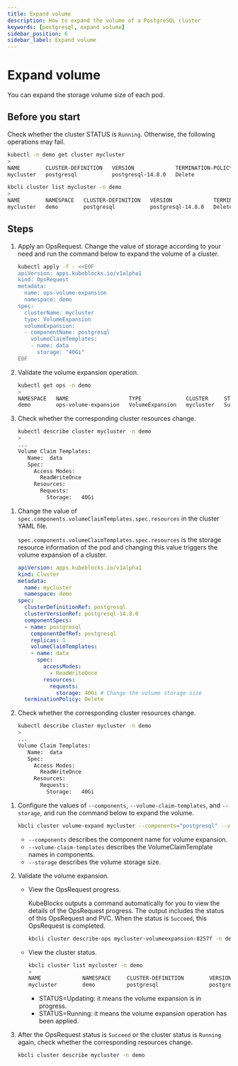 ```yaml
---
title: Expand volume
description: How to expand the volume of a PostgreSQL cluster
keywords: [postgresql, expand volume]
sidebar_position: 6
sidebar_label: Expand volume
---
```



# Expand volume

You can expand the storage volume size of each pod.

## Before you start

Check whether the cluster STATUS is `Running`. Otherwise, the following operations may fail.

<Tabs>

<TabItem value="kubectl" label="kubectl" default>

```bash
kubectl -n demo get cluster mycluster
>
NAME        CLUSTER-DEFINITION   VERSION             TERMINATION-POLICY   STATUS    AGE
mycluster   postgresql           postgresql-14.8.0   Delete               Running   29m
```

</TabItem>

<TabItem value="kbcli" label="kbcli">

```bash
kbcli cluster list mycluster -n demo
>
NAME        NAMESPACE   CLUSTER-DEFINITION   VERSION             TERMINATION-POLICY   STATUS    CREATED-TIME
mycluster   demo        postgresql           postgresql-14.8.0   Delete               Running   Sep 28,2024 16:47 UTC+0800
```

</TabItem>

</Tabs>

## Steps

<Tabs>

<TabItem value="OpsRequest" label="OpsRequest" default>

1. Apply an OpsRequest. Change the value of storage according to your need and run the command below to expand the volume of a cluster.

   ```bash
   kubectl apply -f - <<EOF
   apiVersion: apps.kubeblocks.io/v1alpha1
   kind: OpsRequest
   metadata:
     name: ops-volume-expansion
     namespace: demo
   spec:
     clusterName: mycluster
     type: VolumeExpansion
     volumeExpansion:
     - componentName: postgresql
       volumeClaimTemplates:
       - name: data
         storage: "40Gi"
   EOF
   ```

2. Validate the volume expansion operation.

   ```bash
   kubectl get ops -n demo
   >
   NAMESPACE   NAME                   TYPE              CLUSTER     STATUS    PROGRESS   AGE
   demo        ops-volume-expansion   VolumeExpansion   mycluster   Succeed   3/3        6m
   ```

3. Check whether the corresponding cluster resources change.

   ```bash
   kubectl describe cluster mycluster -n demo
   >
   ...
   Volume Claim Templates:
      Name:  data
      Spec:
        Access Modes:
          ReadWriteOnce
        Resources:
          Requests:
            Storage:   40Gi
   ```

</TabItem>

<TabItem value="Edit cluster YAML file" label="Edit cluster YAML file">

1. Change the value of `spec.components.volumeClaimTemplates.spec.resources` in the cluster YAML file.

   `spec.components.volumeClaimTemplates.spec.resources` is the storage resource information of the pod and changing this value triggers the volume expansion of a cluster.

   ```yaml
   apiVersion: apps.kubeblocks.io/v1alpha1
   kind: Cluster
   metadata:
     name: mycluster
     namespace: demo
   spec:
     clusterDefinitionRef: postgresql
     clusterVersionRef: postgresql-14.8.0
     componentSpecs:
     - name: postgresql
       componentDefRef: postgresql
       replicas: 1
       volumeClaimTemplates:
       - name: data
         spec:
           accessModes:
             - ReadWriteOnce
           resources:
             requests:
               storage: 40Gi # Change the volume storage size
     terminationPolicy: Delete
   ```

2. Check whether the corresponding cluster resources change.

   ```bash
   kubectl describe cluster mycluster -n demo
   >
   ...
   Volume Claim Templates:
      Name:  data
      Spec:
        Access Modes:
          ReadWriteOnce
        Resources:
          Requests:
            Storage:   40Gi
   ```

</TabItem>

<TabItem value="kbcli" label="kbcli">

1. Configure the values of `--components`, `--volume-claim-templates`, and `--storage`, and run the command below to expand the volume.

   ```bash
   kbcli cluster volume-expand mycluster --components="postgresql" --volume-claim-templates="data" --storage="30Gi" -n demo
   ```

   - `--components` describes the component name for volume expansion.
   - `--volume-claim-templates` describes the VolumeClaimTemplate names in components.
   - `--storage` describes the volume storage size.

2. Validate the volume expansion.

   - View the OpsRequest progress.

       KubeBlocks outputs a command automatically for you to view the details of the OpsRequest progress. The output includes the status of this OpsRequest and PVC. When the status is `Succeed`, this OpsRequest is completed.

       ```bash
       kbcli cluster describe-ops mycluster-volumeexpansion-8257f -n demo
       ```

    - View the cluster status.

       ```bash
       kbcli cluster list mycluster -n demo
       >
       NAME             NAMESPACE     CLUSTER-DEFINITION        VERSION                  TERMINATION-POLICY        STATUS          CREATED-TIME
       mycluster        demo          postgresql                postgresql-14.8.0        Delete                    Updating        Sep 28,2024 16:47 UTC+0800
       ```

       * STATUS=Updating: it means the volume expansion is in progress.
       * STATUS=Running: it means the volume expansion operation has been applied.

3. After the OpsRequest status is `Succeed` or the cluster status is `Running` again, check whether the corresponding resources change.

    ```bash
    kbcli cluster describe mycluster -n demo
    ```

</TabItem>

</Tabs>
